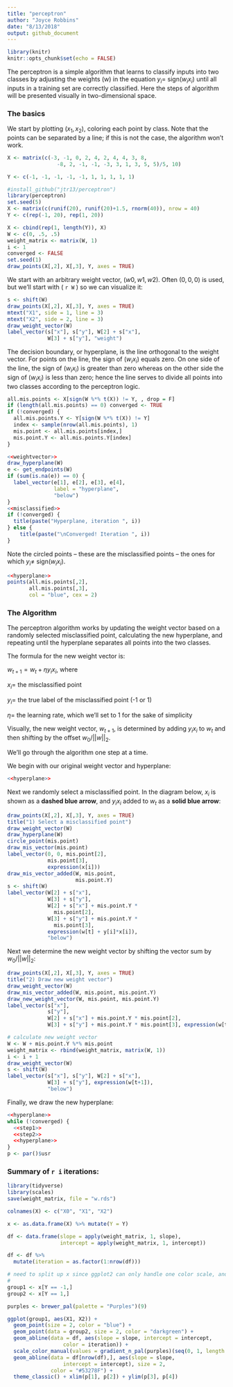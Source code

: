 ```yaml
---
title: "perceptron"
author: "Joyce Robbins"
date: "8/13/2018"
output: github_document
---
```


```r
library(knitr)
knitr::opts_chunk$set(echo = FALSE)
```

The perceptron is a simple algorithm that learns to classify inputs into two classes by adjusting the weights (w) in the equation $y_i =$ sign$(w_ix_i)$ until all inputs in a training set are correctly classified. Here the steps of algorithm will be presented visually in two-dimensional space.

### The basics

We start by plotting $(x_1, x_2)$, coloring each point by class. Note that the points can be separated by a line; if this is not the case, the algorithm won't work.

```r
X <- matrix(c(-3, -1, 0, 2, 4, 2, 4, 4, 3, 8,
                -8, 2, -1, -1, -3, 3, 1, 3, 5, 5)/5, 10)

Y <- c(-1, -1, -1, -1, -1, 1, 1, 1, 1, 1)
```


```r
#install_github("jtr13/perceptron")
library(perceptron)
set.seed(5)
X <- matrix(c(runif(20), runif(20)+1.5, rnorm(40)), nrow = 40)
Y <- c(rep(-1, 20), rep(1, 20))
```


```r
X <- cbind(rep(1, length(Y)), X)
W <- c(0, .5, .5)
weight_matrix <- matrix(W, 1)
i <- 1
converged <- FALSE
set.seed(1)
draw_points(X[,2], X[,3], Y, axes = TRUE)
```


We start with an arbitrary weight vector, $(w0, w1, w2)$.  Often $(0, 0, 0)$ is used, but we'll start with $($ `r W` $)$ so we can visualize it:

```r
s <- shift(W)
draw_points(X[,2], X[,3], Y, axes = TRUE)
mtext("X1", side = 1, line = 3)
mtext("X2", side = 2, line = 3)
draw_weight_vector(W)
label_vector(s["x"], s["y"], W[2] + s["x"],
             W[3] + s["y"], "weight")
```


The decision boundary, or hyperplane, is the line orthogonal to the weight vector. For points on the line, the sign of $(w_ix_i)$ equals zero. On one side of the line, the sign of $(w_ix_i)$ is greater than zero whereas on the other side the sign of $(w_ix_i)$ is less than zero; hence the line serves to divide all points into two classes according to the perceptron logic.

```r
all.mis.points <- X[sign(W %*% t(X)) != Y, , drop = F]
if (length(all.mis.points) == 0) converged <- TRUE
if (!converged) {
  all.mis.points.Y <- Y[sign(W %*% t(X)) != Y]
  index <- sample(nrow(all.mis.points), 1)
  mis.point <- all.mis.points[index,]
  mis.point.Y <- all.mis.points.Y[index]
}
```


```r
<<weightvector>>
draw_hyperplane(W)
e <- get_endpoints(W)
if (sum(is.na(e)) == 0) {
  label_vector(e[1], e[2], e[3], e[4], 
               label = "hyperplane",
               "below")
}
<<misclassified>>  
if (!converged) {
  title(paste("Hyperplane, iteration ", i))
} else {
    title(paste("\nConverged! Iteration ", i))
}
```


Note the circled points -- these are the misclassified points -- the ones for which $y_i \neq$ sign$(w_ix_i)$.


```r
<<hyperplane>>
points(all.mis.points[,2],
       all.mis.points[,3], 
       col = "blue", cex = 2)
```


### The Algorithm

The perceptron algorithm works by updating the weight vector based on a randomly selected misclassified point, calculating the new hyperplane, and repeating until the hyperplane separates all points into the two classes.

The formula for the new weight vector is:

$w_{t+1} = w_t + \eta y_i x_i$, where  

$x_i =$ the misclassified point  

$y_i =$ the true label of the misclassified point (-1 or 1)  

$\eta =$ the learning rate, which we'll set to 1 for the sake of simplicity

Visually, the new weight vector, $w_{t+1}$, is determined by adding $y_ix_i$ to $w_t$ and then shifting by the offset $w_0/||w||_2$.

We'll go through the algorithm one step at a time.

We begin with our original weight vector and hyperplane:

```r
<<hyperplane>>
```


Next we randomly select a misclassified point. In the diagram below, $x_i$ is shown as a **dashed blue arrow**, and $y_ix_i$ added to $w_t$ as a **solid blue arrow**:


```r
draw_points(X[,2], X[,3], Y, axes = TRUE)
title("1) Select a misclassified point")
draw_weight_vector(W)
draw_hyperplane(W)
circle_point(mis.point)
draw_mis_vector(mis.point)
label_vector(0, 0, mis.point[2],
             mis.point[3],
             expression(x[i]))
draw_mis_vector_added(W, mis.point,
                      mis.point.Y)
s <- shift(W)
label_vector(W[2] + s["x"], 
             W[3] + s["y"],
             W[2] + s["x"] + mis.point.Y *
               mis.point[2],
             W[3] + s["y"] + mis.point.Y *
               mis.point[3],
             expression(w[t] + y[i]*x[i]),
             "below")
```

Next we determine the new weight vector by shifting the vector sum by $w_0/||w||_2$:

```r
draw_points(X[,2], X[,3], Y, axes = TRUE)
title("2) Draw new weight vector")
draw_weight_vector(W)
draw_mis_vector_added(W, mis.point, mis.point.Y)
draw_new_weight_vector(W, mis.point, mis.point.Y)
label_vector(s["x"], 
             s["y"],
             W[2] + s["x"] + mis.point.Y * mis.point[2],
             W[3] + s["y"] + mis.point.Y * mis.point[3], expression(w[t] + y[i]*x[i]), "below")

# calculate new weight vector
W <- W + mis.point.Y %*% mis.point
weight_matrix <- rbind(weight_matrix, matrix(W, 1))
i <- i + 1
draw_weight_vector(W)
s <- shift(W)
label_vector(s["x"], s["y"], W[2] + s["x"],
             W[3] + s["y"], expression(w[t+1]),
             "below")
```

Finally, we draw the new hyperplane:

```r
<<hyperplane>>
while (!converged) {
  <<step1>>
  <<step2>>
  <<hyperplane>>
}    
p <- par()$usr
```

### Summary of `r i` iterations:

```r
library(tidyverse)
library(scales)
save(weight_matrix, file = "w.rds")

colnames(X) <- c("X0", "X1", "X2")

x <- as.data.frame(X) %>% mutate(Y = Y)

df <- data.frame(slope = apply(weight_matrix, 1, slope),
                 intercept = apply(weight_matrix, 1, intercept))

df <- df %>% 
  mutate(iteration = as.factor(1:nrow(df)))

# need to split up x since ggplot2 can only handle one color scale, and I need it for geom_abline
# 
group1 <- x[Y == -1,]
group2 <- x[Y == 1,]

purples <- brewer_pal(palette = "Purples")(9)

ggplot(group1, aes(X1, X2)) + 
  geom_point(size = 2, color = "blue") +
  geom_point(data = group2, size = 2, color = "darkgreen") +
  geom_abline(data = df, aes(slope = slope, intercept = intercept,
                  color = iteration)) + 
  scale_color_manual(values = gradient_n_pal(purples)(seq(0, 1, length.out = nrow(df)))) +
  geom_abline(data = df[nrow(df),], aes(slope = slope,
                  intercept = intercept), size = 2, 
              color = "#53278F") +
  theme_classic() + xlim(p[1], p[2]) + ylim(p[3], p[4])
```

